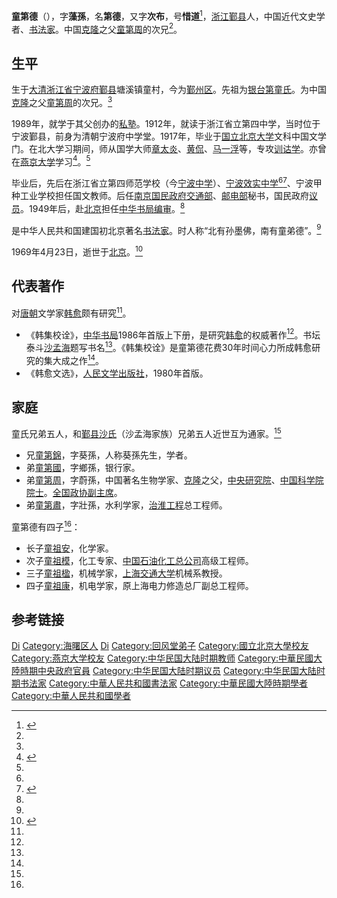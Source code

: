 '''童第德'''（{{bd|1893年||1969年|4月23日}}），字'''藻孫'''，名'''第德'''，又字'''次布'''，号'''惜道'''<ref name="童第德">{{cite web |url=http://www.tongs.org.cn/newss.asp?id=1449&classid=46 |title=童第德 |publisher=童氏宗亲网 |author=新闻来源：童氏宗亲网原创稿 |date=发表时间：2013-4-12 21:21:16 |accessdate=2013年12月27日 |language=zh-hans |archive-date=2019-06-12 |archive-url=https://web.archive.org/web/20190612134449/http://www.tongs.org.cn/newss.asp?id=1449&classid=46 |dead-url=no }}</ref>，[[浙江|浙江]][[鄞县|鄞县]]人，中国近代文史学者、[[书法家|书法家]]。中国[[克隆|克隆]]之父[[童第周|童第周]]的次兄<ref name="童第德"/>。

== 生平 ==
生于[[大清|大清]][[浙江省|浙江省]][[宁波府|宁波府]][[鄞县|鄞县]]塘溪镇童村，今为[[鄞州区|鄞州区]]。先祖为[[银台第童氏|银台第童氏]]。为中国[[克隆|克隆]]之父[[童第周|童第周]]的次兄。<ref name="童第德"/>

1989年，就学于其父创办的[[私塾|私塾]]。1912年，就读于浙江省立第四中学，当时位于宁波鄞县，前身为清朝宁波府中学堂。1917年，毕业于[[国立北京大学|国立北京大学]]文科中国文学门。在北大学习期间，师从国学大师[[章太炎|章太炎]]、[[黄侃|黄侃]]、[[马一浮|马一浮]]等，专攻[[训诂学|训诂学]]。亦曾在[[燕京大学|燕京大学]]学习<ref name="童第德效实">{{cite web |url=http://www.nbxiaoshi.net/ReadNews_jiandan.asp?NewsID=7485 |title=童第德 |publisher=[[效实中学|效实中学]] |author=效实中学校友网 |accessdate=2013年12月27日 |language=zh-hans |archive-date=2013年12月27日 |archive-url=https://web.archive.org/web/20131227131456/http://www.nbxiaoshi.net/ReadNews_jiandan.asp?NewsID=7485 |dead-url=no }}</ref>。<ref name="童第德"/>

毕业后，先后在浙江省立第四师范学校（今[[宁波中学|宁波中学]]）、[[宁波效实中学|宁波效实中学]]<ref name="童第德效实"/><ref name="童第德回忆">{{cite web |url=http://202.107.212.146:838/nbwshj/index.php?option=com_content&view=article&id=496:2011-09-14-01-57-48&catid=50:m&Itemid=69 |title=我的学习与教学 |publisher=宁波文史资料汇编 宁波文史资料第十七辑·新纪元漫录 |author=[[李庆坤|李庆坤]] |accessdate=2013年12月27日 |language=zh-hans |archive-date=2013-12-27 |archive-url=https://web.archive.org/web/20131227102808/http://202.107.212.146:838/nbwshj/index.php?option=com_content&view=article&id=496:2011-09-14-01-57-48&catid=50:m&Itemid=69 |dead-url=no }}</ref>、宁波甲种工业学校担任国文教师。后任[[南京国民政府|南京国民政府]][[中華民國交通部|交通部]]、[[邮电部|邮电部]]秘书，国民政府[[议员|议员]]。1949年后，赴[[北京|北京]]担任[[中华书局|中华书局]][[编审|编审]]。<ref name="童第德"/>

是中华人民共和国建国初北京著名[[书法家|书法家]]。时人称“北有孙墨佛，南有童弟德”。<ref name="童第德"/>

1969年4月23日，逝世于[[北京|北京]]。<ref name="韩集校诠">{{cite web |url=http://news.163.com/11/0116/07/6QGL471Q00014AED.html?f=jsearch |title=《韩集校诠》出版的一段往事 |publisher=[[网易|网易]]新闻 |author=来源: 宁波晚报(宁波) |date=2011-01-16 |accessdate=2013年12月27日 |language=zh-hans |archive-url=https://web.archive.org/web/20131227142633/http://news.163.com/11/0116/07/6QGL471Q00014AED.html?f=jsearch |archive-date=2013年12月27日 |dead-url=yes }}</ref>

== 代表著作 ==
对[[唐朝|唐朝]]文学家[[韩愈|韩愈]]颇有研究<ref name="童第德"/>。
* 《韩集校诠》，[[中华书局|中华书局]]1986年首版上下册，是研究[[韩愈|韩愈]]的权威著作<ref name="童第德"/>。书坛泰斗[[沙孟海|沙孟海]]题写书名<ref name="韩集校诠"/>。《韩集校诠》是童第德花费30年时间心力所成韩愈研究的集大成之作<ref name="韩集校诠"/>。
* 《韩愈文选》，[[人民文学出版社|人民文学出版社]]，1980年首版。

== 家庭 ==
童氏兄弟五人，和[[鄞县沙氏|鄞县沙氏]]（沙孟海家族）兄弟五人近世互为通家。<ref name="韩集校诠"/>
* 兄[[童第錦|童第錦]]，字葵孫，人称葵孫先生，学者。
* 弟[[童第國|童第國]]，字鄉孫，银行家。
* 弟[[童第周|童第周]]，字蔚孫，中国著名生物学家、[[克隆|克隆]]之父，[[中央研究院|中央研究院]]、[[中国科学院|中国科学院]][[院士|院士]]。[[全国政协副主席|全国政协副主席]]。
* 弟[[童第肅|童第肅]]，字壯孫，水利学家，[[治淮工程|治淮工程]]总工程师。

童第德有四子<ref name="童第德"/>：
* 长子[[童祖安|童祖安]]，化学家。
* 次子[[童祖模|童祖模]]，化工专家、[[中石化|中国石油化工总公司]]高级工程师。
* 三子[[童祖楹|童祖楹]]，机械学家，[[上海交通大学|上海交通大学]]机械系教授。
* 四子[[童祖康|童祖康]]，机电学家，原上海电力修造总厂副总工程师。

== 参考链接 ==
{{reflist|2}}

{{回风堂弟子}}

{{Authority control}}
{{DEFAULTSORT:Tong童}}
[[Category:童姓|Di]]
[[Category:海曙区人|Category:海曙区人]]
[[Category:银台第童氏|Di]]
[[Category:回风堂弟子|Category:回风堂弟子]]
[[Category:國立北京大學校友|Category:國立北京大學校友]]
[[Category:燕京大学校友|Category:燕京大学校友]]
[[Category:中华民国大陆时期教师|Category:中华民国大陆时期教师]]
[[Category:中華民國大陸時期中央政府官員|Category:中華民國大陸時期中央政府官員]]
[[Category:中华民国大陆时期议员|Category:中华民国大陆时期议员]]
[[Category:中华民国大陆时期书法家|Category:中华民国大陆时期书法家]]
[[Category:中華人民共和國書法家|Category:中華人民共和國書法家]]
[[Category:中華民國大陸時期學者|Category:中華民國大陸時期學者]]
[[Category:中華人民共和國學者|Category:中華人民共和國學者]]